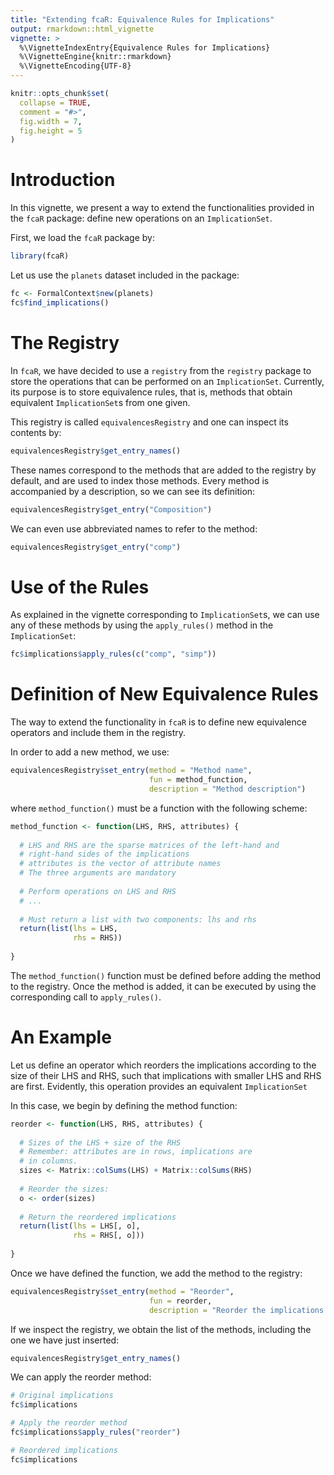 ```yaml
---
title: "Extending fcaR: Equivalence Rules for Implications"
output: rmarkdown::html_vignette
vignette: >
  %\VignetteIndexEntry{Equivalence Rules for Implications}
  %\VignetteEngine{knitr::rmarkdown}
  %\VignetteEncoding{UTF-8}
---
```


```r
knitr::opts_chunk$set(
  collapse = TRUE,
  comment = "#>",
  fig.width = 7,
  fig.height = 5
)
```

# Introduction

In this vignette, we present a way to extend the functionalities provided in the `fcaR` package: define new operations on an `ImplicationSet`.

First, we load the `fcaR` package by:
```r
library(fcaR)
```

Let us use the `planets` dataset included in the package:
```r
fc <- FormalContext$new(planets)
fc$find_implications()
```

# The Registry

In `fcaR`, we have decided to use a `registry` from the `registry` package to store the operations that can be performed on an `ImplicationSet`. Currently, its purpose is to store equivalence rules, that is, methods that obtain equivalent `ImplicationSet`s from one given.

This registry is called `equivalencesRegistry` and one can inspect its contents by:
```r
equivalencesRegistry$get_entry_names()
```

These names correspond to the methods that are added to the registry by default, and are used to index those methods. Every method is accompanied by a description, so we can see its definition:
```r
equivalencesRegistry$get_entry("Composition")
```

We can even use abbreviated names to refer to the method:
```r
equivalencesRegistry$get_entry("comp")
```

# Use of the Rules

As explained in the vignette corresponding to `ImplicationSet`s, we can use any of these methods by using the `apply_rules()` method in the `ImplicationSet`:

```r
fc$implications$apply_rules(c("comp", "simp"))
```

# Definition of New Equivalence Rules

The way to extend the functionality in `fcaR` is to define new equivalence operators and include them in the registry.

In order to add a new method, we use:
```r
equivalencesRegistry$set_entry(method = "Method name",
                               fun = method_function,
                               description = "Method description")
```
where `method_function()` must be a function with the following scheme:
```r
method_function <- function(LHS, RHS, attributes) {
  
  # LHS and RHS are the sparse matrices of the left-hand and
  # right-hand sides of the implications
  # attributes is the vector of attribute names
  # The three arguments are mandatory
  
  # Perform operations on LHS and RHS
  # ...
  
  # Must return a list with two components: lhs and rhs
  return(list(lhs = LHS,
              rhs = RHS))
  
}
```

The `method_function()` function must be defined before adding the method to the registry. Once the method is added, it can be executed by using the corresponding call to `apply_rules()`.

# An Example
Let us define an operator which reorders the implications according to the size of their LHS and RHS, such that implications with smaller LHS and RHS are first. Evidently, this operation provides an equivalent `ImplicationSet`

In this case, we begin by defining the method function:
```r
reorder <- function(LHS, RHS, attributes) {
  
  # Sizes of the LHS + size of the RHS
  # Remember: attributes are in rows, implications are
  # in columns.
  sizes <- Matrix::colSums(LHS) + Matrix::colSums(RHS)
  
  # Reorder the sizes:
  o <- order(sizes)
  
  # Return the reordered implications
  return(list(lhs = LHS[, o],
              rhs = RHS[, o]))
  
}
```

Once we have defined the function, we add the method to the registry:
```r
equivalencesRegistry$set_entry(method = "Reorder",
                               fun = reorder,
                               description = "Reorder the implications according to the size of their left-hand side.")
```

If we inspect the registry, we obtain the list of the methods, including the one we have just inserted:
```r
equivalencesRegistry$get_entry_names()
```

We can apply the reorder method:
```r
# Original implications
fc$implications
```
```r
# Apply the reorder method
fc$implications$apply_rules("reorder")
```
```r
# Reordered implications
fc$implications
```

